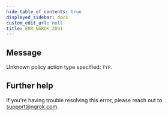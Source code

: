 ```yaml
---
hide_table_of_contents: true
displayed_sidebar: docs
custom_edit_url: null
title: ERR_NGROK_2091
---
```


## Message

Unknown policy action type specified: `TYP`.

## Further help

If you're having trouble resolving this error, please reach out to [support@ngrok.com](mailto:support@ngrok.com?subject=Help%20with%20ERR_NGROK_2091).
